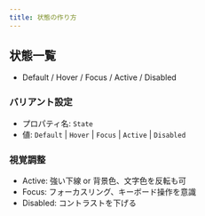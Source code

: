 ```yaml
---
title: 状態の作り方
---
```


## 状態一覧

- Default / Hover / Focus / Active / Disabled

### バリアント設定

- プロパティ名: `State`
- 値: `Default` | `Hover` | `Focus` | `Active` | `Disabled`

### 視覚調整

- Active: 強い下線 or 背景色、文字色を反転も可
- Focus: フォーカスリング、キーボード操作を意識
- Disabled: コントラストを下げる

